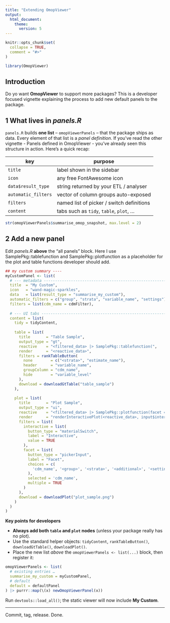 ```yaml
---
title: "Extending OmopViewer"
output: 
  html_document:
    theme: 
      version: 5
---
```


```r
knitr::opts_chunk$set(
  collapse = TRUE,
  comment = "#>"
)
```

```r
library(OmopViewer)
```

## Introduction

Do yo want **OmopViewer** to support more packages? This is a developer focused vignette explaining the process to add new default panels to the package.

## 1  What lives in *panels.R*

`panels.R` builds **one list** – `omopViewerPanels` – that the package ships as data.
Every element of that list is a *panel definition*. If you've read the other vignette - Panels defined in OmopViewer - you’ve already seen this structure in action. Here's a quick recap:

  
  | key                 | purpose                                   |
  | ------------------- | ----------------------------------------- |
  | `title`             | label shown in the sidebar                |
  | `icon`              | any free FontAwesome icon                 |
  | `data$result_type`  | string returned by your ETL / analyser    |
  | `automatic_filters` | vector of column groups auto-exposed      |
  | `filters`           | named list of picker / switch definitions |
  | `content`           | tabs such as `tidy`, `table`, `plot`, …   |
  
```r
str(omopViewerPanels$summarise_omop_snapshot, max.level = 2)
```

## 2  Add a new panel
  
Edit *panels.R* **above** the “all panels” block. Here I use SamplePkg::tablefunction and SamplePkg::plotfunction as a placeholder for the plot and table functions developer should add.

```r
## my custom summary ----
myCustomPanel <- list(
  # --- metadata -----------------------------------------------------------
  title  = "My Custom",
  icon   = "wand-magic-sparkles",
  data   = list(result_type = "summarise_my_custom"),
  automatic_filters = c("group", "strata", "variable_name", "settings"),
  filters = list(cdm_name = cdmFilter),
  
  # --- UI tabs ------------------------------------------------------------
  content = list(
    tidy = tidyContent,
    
    table = list(
      title       = "Table Sample",
      output_type = "gt",
      reactive    = "<filtered_data> |> SamplePkg::tablefunction(",
      render      = "<reactive_data>",
      filters = rankTableButton(
        none        = c("<strata>", "estimate_name"),
        header      = "variable_name",
        groupColumn = "cdm_name",
        hide        = "variable_level"
      ),
      download = downloadGtTable("table_sample")
    ),
    
    plot = list(
      title       = "Plot Sample",
      output_type = "ui",
      reactive    = "<filtered_data> |> SamplePkg::plotfunction(facet = input$facet)",
      render      = "renderInteractivePlot(<reactive_data>, input$interactive)",
      filters = list(
        interactive = list(
          button_type = "materialSwitch",
          label = "Interactive",
          value = TRUE
        ),
        facet = list(
          button_type = "pickerInput",
          label = "Facet",
          choices = c(
            'cdm_name', '<group>', '<strata>', '<additional>', '<settings>'
          ),
          selected = 'cdm_name',
          multiple = TRUE
        )
      ),
      download = downloadPlot("plot_sample.png")
    )
  )
)
```
**Key points for developers**
  
* **Always add both `table` and `plot` nodes** (unless your package really has no plot).
* Use the standard helper objects:
  `tidyContent`, `rankTableButton()`, `downloadGtTable()`, `downloadPlot()`.
* Place the new list *above* the `omopViewerPanels <- list(...)` block, then register it:

```r
omopViewerPanels <- list(
  # existing entries …
  summarise_my_custom = myCustomPanel,
  # default
  default = defaultPanel
) |> purrr::map(\(x) newOmopViewerPanel(x))
```

Run `devtools::load_all()`; the static viewer will now include **My Custom**.

---
  
Commit, tag, release.
Done.
